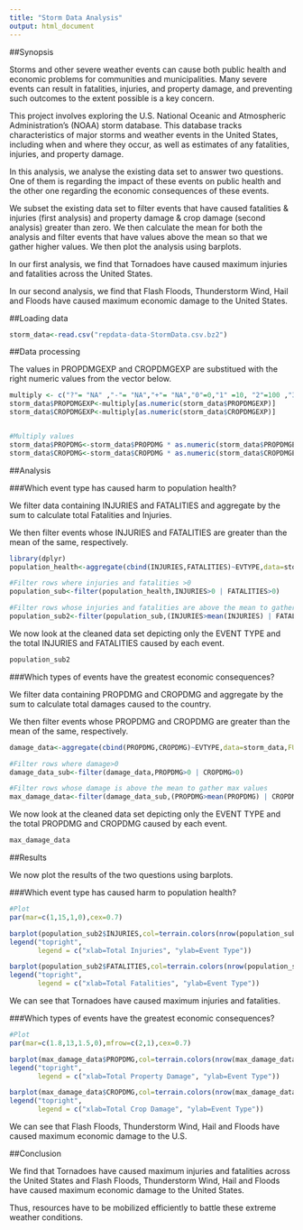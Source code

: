 ```yaml
---
title: "Storm Data Analysis"
output: html_document
---
```

##Synopsis

Storms and other severe weather events can cause both public health and economic problems for communities and municipalities. Many severe events can result in fatalities, injuries, and property damage, and preventing such outcomes to the extent possible is a key concern.

This project involves exploring the U.S. National Oceanic and Atmospheric Administration's (NOAA) storm database. This database tracks characteristics of major storms and weather events in the United States, including when and where they occur, as well as estimates of any fatalities, injuries, and property damage.

In this analysis, we analyse the existing data set to answer two questions. One of them is regarding the impact of these events on public health and the other one regarding the economic consequences of these events.

We subset the existing data set to filter events that have caused fatalities & injuries (first analysis) and property damage & crop damage (second analysis) greater than zero. We then calculate the mean for both the analysis and filter events that have values above the mean so that we gather higher values. We then plot the analysis using barplots.

In our first analysis, we find that Tornadoes have caused maximum injuries and fatalities across the United States.

In our second analysis, we find that Flash Floods, Thunderstorm Wind, Hail and Floods have caused maximum economic damage to the United States.


##Loading data

```r
storm_data<-read.csv("repdata-data-StormData.csv.bz2")
```

##Data processing

The values in PROPDMGEXP and CROPDMGEXP are substitued with the right numeric values from the vector below.

```r
multiply <- c("?"= "NA" ,"-"= "NA","+"= "NA","0"=0,"1" =10, "2"=100 ,"3"=1000, "4"=10000, "5"=100000, "6"=1000000, "7"=10000000,"8"=100000000, "H"=100, "h"=100, "K"=1000, "M"=1000000, "m"=1000000,"B"=1000000000 )
storm_data$PROPDMGEXP<-multiply[as.numeric(storm_data$PROPDMGEXP)]
storm_data$CROPDMGEXP<-multiply[as.numeric(storm_data$CROPDMGEXP)]


#Multiply values
storm_data$PROPDMG<-storm_data$PROPDMG * as.numeric(storm_data$PROPDMGEXP)
storm_data$CROPDMG<-storm_data$CROPDMG * as.numeric(storm_data$CROPDMGEXP)
```

##Analysis

###Which event type has caused harm to population health?

We filter data containing INJURIES and FATALITIES and aggregate by the sum to calculate total Fatalities and Injuries.

We then filter events whose INJURIES and FATALITIES are greater than the mean of the same, respectively.

```r
library(dplyr)
population_health<-aggregate(cbind(INJURIES,FATALITIES)~EVTYPE,data=storm_data,FUN=sum)

#Filter rows where injuries and fatalities >0
population_sub<-filter(population_health,INJURIES>0 | FATALITIES>0)

#Filter rows whose injuries and fatalities are above the mean to gather max values
population_sub2<-filter(population_sub,(INJURIES>mean(INJURIES) | FATALITIES>mean(FATALITIES)))
```

We now look at the cleaned data set depicting only the EVENT TYPE and the total INJURIES and FATALITIES caused by each event.

```r
population_sub2
```


###Which types of events have the greatest economic consequences?

We filter data containing PROPDMG and CROPDMG and aggregate by the sum to calculate total damages caused to the country.

We then filter events whose PROPDMG and CROPDMG are greater than the mean of the same, respectively.

```r
damage_data<-aggregate(cbind(PROPDMG,CROPDMG)~EVTYPE,data=storm_data,FUN=sum)

#Filter rows where damage>0
damage_data_sub<-filter(damage_data,PROPDMG>0 | CROPDMG>0)

#Filter rows whose damage is above the mean to gather max values
max_damage_data<-filter(damage_data_sub,(PROPDMG>mean(PROPDMG) | CROPDMG>mean(CROPDMG)))
```

We now look at the cleaned data set depicting only the EVENT TYPE and the total PROPDMG and CROPDMG caused by each event.

```r
max_damage_data
```

##Results

We now plot the results of the two questions using barplots.

###Which event type has caused harm to population health?

```r
#Plot
par(mar=c(1,15,1,0),cex=0.7)

barplot(population_sub2$INJURIES,col=terrain.colors(nrow(population_sub2)),names.arg = population_sub2$EVTYPE,horiz = TRUE,las=1,main="Total Injuries across the U.S")
legend("topright", 
       legend = c("xlab=Total Injuries", "ylab=Event Type"))

barplot(population_sub2$FATALITIES,col=terrain.colors(nrow(population_sub2)),names.arg = population_sub2$EVTYPE,horiz = TRUE,las=1,main="Total Fatalities across the U.S")
legend("topright", 
       legend = c("xlab=Total Fatalities", "ylab=Event Type"))
```

We can see that Tornadoes have caused maximum injuries and fatalities.

###Which types of events have the greatest economic consequences?

```r
#Plot
par(mar=c(1.8,13,1.5,0),mfrow=c(2,1),cex=0.7)

barplot(max_damage_data$PROPDMG,col=terrain.colors(nrow(max_damage_data)),names.arg = max_damage_data$EVTYPE,horiz = TRUE,las=1,main="Total Property Damage across the U.S")
legend("topright", 
       legend = c("xlab=Total Property Damage", "ylab=Event Type"))

barplot(max_damage_data$CROPDMG,col=terrain.colors(nrow(max_damage_data)),names.arg = max_damage_data$EVTYPE,horiz = TRUE,las=1,main="Total Crop Damage across the U.S")
legend("topright", 
       legend = c("xlab=Total Crop Damage", "ylab=Event Type"))
```

We can see that Flash Floods, Thunderstorm Wind, Hail and Floods have caused maximum economic damage to the U.S.

##Conclusion

We find that Tornadoes have caused maximum injuries and fatalities across the United States and Flash Floods, Thunderstorm Wind, Hail and Floods have caused maximum economic damage to the United States.

Thus, resources have to be mobilized efficiently to battle these extreme weather conditions.

